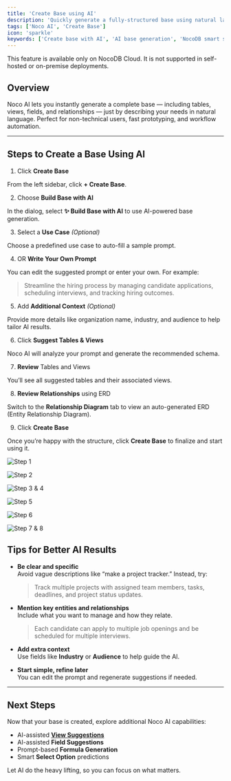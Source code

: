 ```yaml
---
title: 'Create Base using AI'
description: 'Quickly generate a fully-structured base using natural language prompts with Noco AI'
tags: ['Noco AI', 'Create Base']
icon: 'sparkle'
keywords: ['Create base with AI', 'AI base generation', 'NocoDB smart schema']
---
```


<Callout type="info">This feature is available only on NocoDB Cloud. It is not supported in self-hosted or on-premise deployments.</Callout>

## Overview

Noco AI lets you instantly generate a complete base — including tables, views, fields, and relationships — just by describing your needs in natural language. Perfect for non-technical users, fast prototyping, and workflow automation.

---

## Steps to Create a Base Using AI

1. Click **Create Base**

From the left sidebar, click **+ Create Base**.

2. Choose **Build Base with AI**

In the dialog, select **✨ Build Base with AI** to use AI-powered base generation.

3. Select a **Use Case** *(Optional)*

Choose a predefined use case to auto-fill a sample prompt.

4. OR **Write Your Own Prompt**

You can edit the suggested prompt or enter your own.
For example:
> Streamline the hiring process by managing candidate applications, scheduling interviews, and tracking hiring outcomes.

5. Add **Additional Context** *(Optional)*

Provide more details like organization name, industry, and audience to help tailor AI results.

6. Click **Suggest Tables & Views**

Noco AI will analyze your prompt and generate the recommended schema.

7. **Review** Tables and Views

You’ll see all suggested tables and their associated views.

8. **Review Relationships** using ERD

Switch to the **Relationship Diagram** tab to view an auto-generated ERD (Entity Relationship Diagram).

9. Click **Create Base**

Once you’re happy with the structure, click **Create Base** to finalize and start using it.

![Step 1](/img/v2/noco-ai/create-base-1.png)

![Step 2](/img/v2/noco-ai/create-base-2.png)

![Step 3 & 4](/img/v2/noco-ai/create-base-3.png)

![Step 5](/img/v2/noco-ai/create-base-4.png)

![Step 6](/img/v2/noco-ai/create-base-5.png)

![Step 7 & 8](/img/v2/noco-ai/create-base-6.png)


## Tips for Better AI Results

- **Be clear and specific**  
  Avoid vague descriptions like “make a project tracker.” Instead, try:  
  > Track multiple projects with assigned team members, tasks, deadlines, and project status updates.

- **Mention key entities and relationships**  
  Include what you want to manage and how they relate.  
  > Each candidate can apply to multiple job openings and be scheduled for multiple interviews.

- **Add extra context**  
  Use fields like **Industry** or **Audience** to help guide the AI.

- **Start simple, refine later**  
  You can edit the prompt and regenerate suggestions if needed.

---

## Next Steps

Now that your base is created, explore additional Noco AI capabilities:

- AI-assisted **[View Suggestions](/docs/product-docs/noco-ai/create-view)**
- AI-assisted **Field Suggestions**
- Prompt-based **Formula Generation**
- Smart **Select Option** predictions

Let AI do the heavy lifting, so you can focus on what matters.
